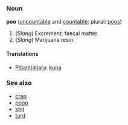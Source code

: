 ===Noun===
'''poo''' ([[uncountable]] and [[countable]]; plural: [[poos]])

# (''Slang'') Excrement; faecal matter.
# (''Slang'') Marijuana resin.
====Translations====
*[[Pitjantjatjara]]: [[kuna]]

===See also===
*[[crap]]
*[[poop]]
*[[shit]]
*[[turd]]